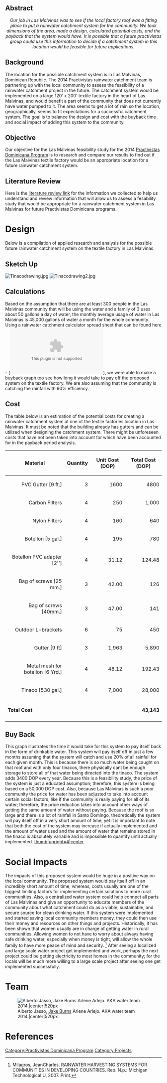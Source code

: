 {{Template:Practivistas Dominicana student projects header}}
{{TOCright}}


==Abstract==

<center>''Our job in Las Malvinas was to see if the local factory roof was a fitting place to put a rainwater catchment system for the community. We took dimensions of the area, made a design, calculated potential costs, and the payback that the system would have. It is possible that a future practivistas group could use this information to decide if a catchment system in this location would be feasible for future applications.''</center>

==Background==
The location for the possible catchment system is in Las Malvinas, Dominican Republic. The 2014 Practivistas rainwater catchment team is partnering up with the local community to assess the feasibility of a rainwater catchment project in the future. The catchment system would be implemented on a large 120' x 200' textile factory in the heart of Las Malvinas, and would benefit a part of the community that does not currently have water pumped to it. The area seems to get a lot of rain so the location, geographically, seems to fit expectations for a successful catchment system. The goal is to balance the design and cost with the buyback time and social impact of adding this system to the community.

==Objective==
Our objective for the Las Malvinas feasibility study for the 2014 [[Practivistas Dominicana Program]] is to research and compare our results to find out if the Las Malvinas textile factory would be an appropriate location for a future rainwater catchment system.

==Literature Review==
Here is the [[Practivistas rainwater 2014/Literature Review|literature review link]] for the information we collected to help us understand and review information that will allow us to assess a fesability study that would be appropriate for a rainwater catchment system in Las Malvinas for future Practivistas Dominicana programs.

=Design=
Below is a compilation of applied research and analysis for the possible future rainwater catchment system on the textile factory in Las Malvinas.
==Sketch Up==
[[File:Tinacodrawing.jpg]]
[[File:Tinacodrawing2.jpg]]

==Calculations==
Based on the assumption that there are at least 300 people in the Las Malvinas community that will be using the water and a family of 3 uses about 50 gallons a day of water, the monthly average usage of water in Las Malvinas is 45,000 gallons of water a month for the whole community. Using a rainwater catchment calculator spread sheet that can be found here - ([[File:Lasmalvinasfeasibility.xlsx]]), we were able to make a buyback graph too see how long it would take to pay off the proposed system on the textile factory. We are also assuming that the community is catching the rainfall with 90% efficiency.

==Cost==
The table below is an estimation of the potential costs for creating a rainwater catchment system at one of the textile factories location in Las Malvinas. It must be noted that the building already has gutters and can be utilized when designing the catchment system. There might be unforeseen costs that have not been taken into account for which have been accounted for in the payback period analysis.


{| class="wikitable sortable"
! Material !! Quantity !! Unit Cost (DOP) !! Total Cost (DOP)

|-
|align="right" | PVC Gutter [9 ft.] 
|align="right" |3
|align="right" |1600 
|align="right" |4800
|-
|align="right" | Carbon FIlters
|align="right" |4
|align="right" |250
|align="right" |1,000
|-
|align="right" | Nylon Filters
|align="right" |4
|align="right" |160
|align="right" |640
|-
|align="right" |Botellon [5 gal.] 
|align="right" | 4
|align="right" | 195
|align="right" | 780
|-
|align="right" |Botellon PVC adapter [2'']
|align="right" | 4
|align="right" | 31.12
|align="right" | 124.48
|-
|align="right" |Bag of screws [25 mm.] 
|align="right" | 3 
|align="right" | 42.00
|align="right" | 126
|-
|align="right" |Bag of screws [40mm.]
|align="right" | 3 
|align="right" | 47.00
|align="right" | 141
|-
|align="right" |Outdoor L-brackets
|align="right" | 6
|align="right" | 75
|align="right" | 450
|-
|align="right" | Gutter [9 ft] 
|align="right" | 3
|align="right" | 1,963
|align="right" | 5,890
|-
|align="right" |Metal mesh for botellon [6 Yrd.] 
|align="right" |4
|align="right" |48.12 
|align="right" |192.43
|-
|align="right" |Tinaco [530 gal.]
|align="right" |4
|align="right" |7,000
|align="right" |28,000
|-
|-class="sortbottom"
|colspan="3"| '''Total Cost''' ||align="right"| '''43,143'''
|-
|}

==Buy Back==
This graph illustrates the time it would take for this system to pay itself back in the form of drinkable water. This system will pay itself off in just a few months assuming that the system will catch and use 20% of all rainfall for each given month. This is because there is so much water being caught on that roof and with only four tinacos, there physically cant be enough storage to store all of that water being directed into the tinaco. The system adds 3400 DOP every year. Because this is a feasibility study, the price of the system is just a educated assumption; therefore, this system is being based on a 50,000 DOP cost. Also, because Las Malvinas is such a poor community the price for water has been adjusted to take into account certain social factors, like if the community is really paying for all of its water; therefore, the price reduction takes into account other ways of getting the same amount of water without paying. Because the roof is so large and there is a lot of rainfall in Santo Domingo, theoretically the system will pay itself off in a very short amount of time, yet it is important to note that both the cost of the system may increase if actually implemented and the amount of water used and the amount of water that remains stored in the tinaco is absolutely variable and is impossible to quantify until actually implemented.
[[File:Malvinasbuyback2014.png|thumb|upright=4|center]]

=Social Impacts=
The impacts of this proposed system would be huge in a positive way on the local community. The proposed system would pay itself off in an incredibly short amount of time; whereas, costs usually are one of the biggest limiting factors for implementing certain solutions to more rural communities. Also, a centralized water system could help connect all parts of Las Malvinas and give an opportunity to educate members of the community about what catchment could do as a viable, sustainable, and secure source for clean drinking water. If this system were implemented and started saving local community members money, they could then use their money and resources on other things and projects. Historically, it has been shown that women usually are in charge of getting water in rural communities. Allowing women to not have to worry about always having safe drinking water, especially when money is tight, will allow the whole family to have more peace of mind and security. <ref> Milagros, JeanCharles. RAINWATER HARVESTING SYSTEMS FOR COMMUNITIES IN DEVELOPING COUNTRIES. Rep. N.p.: Michigan Technological U, 2007. Print.</ref> After seeing a localized and large scale water project get implemented and work, perhaps the next project could be getting electricity to most homes in the community; for the locals will be much more willing to a large scale project after seeing one get implemented successfully.

=Team=
[[File:Group_picW.jpg|thumb|Alberto Jasso, [[user:Jacob Burns|Jake Burns]] Arlene Arlejo. AKA water team 2014.|center|520px]]

=References=
{{Reflist}}

[[Category:Practivistas Dominicana Program]]
[[Category:Projects]]